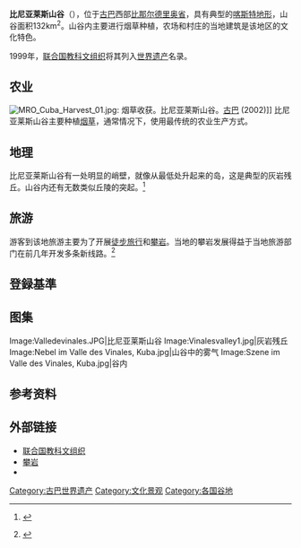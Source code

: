 {{世界遗产概要表
|zh_name =比尼亚莱斯山谷
|site_img =File:Viñales_Valley.jpg
|site_img_capt =比尼亚莱斯山谷
|site_img_width =350px
|en_name =Viñales Valley
|fr_name =Vallée de Viñales
|country ={{CUB}}
|Region = 拉丁美洲和加勒比地区
|area =
|criterion_c =(iv)
|ID =460
|rg_year =1999
|Danger_year =
|ex_rg_year =
|iucn =
|remarks =
|org_url =http://whc.unesco.org/en/list/840
|map_img =
|map_img_width =
|locator_x =
|locator_y =
|Coor ={{Coord|22|37|0|N|83|43|0|W|scale:100000_region:CU|name=Viñales Valley|display=title}}
}}

'''比尼亚莱斯山谷'''（{{lang-es|Valle de Viñales}}），位于[[古巴|古巴]]西部[[比那尔德里奥省|比那尔德里奥省]]，具有典型的[[喀斯特地形|喀斯特地形]]，山谷面积132km<sup>2</sup>。山谷内主要进行烟草种植，农场和村庄的当地建筑是该地区的文化特色。

1999年，[[联合国教科文组织|联合国教科文组织]]将其列入[[世界遗产|世界遗产]]名录。

==农业==
[[File:MRO_Cuba_Harvest_01.jpg|thumb]]: 烟草收获。比尼亚莱斯山谷。[[古巴|古巴]] (2002)]]
比尼亚莱斯山谷主要种植[[烟草|烟草]]，通常情况下，使用最传统的农业生产方式。

==地理==
比尼亚莱斯山谷有一处明显的峭壁，就像从最低处升起来的岛，这是典型的灰岩残丘。山谷内还有无数类似丘陵的突起。<ref>{{cite web|title=古巴：比尼亚莱斯山谷|url=http://www.tripdv.com/view/v/zl_34719.html|accessdate=2011-01-23|deadurl=yes|archiveurl=https://web.archive.org/web/20110423072014/http://www.tripdv.com/view/v/zl_34719.html|archivedate=2011-04-23}}</ref> 

==旅游==
游客到该地旅游主要为了开展[[徒步旅行|徒步旅行]]和[[攀岩|攀岩]]。当地的攀岩发展得益于当地旅游部门在前几年开发多条新线路。<ref name=hs>{{cite web |url=http://www.highsports.co.uk/blog/?p=62 |title=Article on Cuban Climbing |author=High Sports |accessdate=2008-04-07 |archive-url=https://web.archive.org/web/20111003170418/http://www.highsports.co.uk/blog/?p=62 |archive-date=2011-10-03 |dead-url=yes }} {{En icon}}</ref>

== 登録基準 ==
{{世界遺産基準|4}}

==图集==
<gallery> 
Image:Valledevinales.JPG|比尼亚莱斯山谷
Image:Vinalesvalley1.jpg|灰岩残丘
Image:Nebel im Valle des Vinales, Kuba.jpg|山谷中的雾气
Image:Szene im Valle des Vinales, Kuba.jpg|谷内
</gallery>

==参考资料==
{{Portal|世界遗产}}
{{Reflist}}

==外部链接==
{{Commons category|Valle des Vinales}}
*[http://whc.unesco.org/en/list/840 联合国教科文组织] {{Wayback|url=http://whc.unesco.org/en/list/840 |date=20181224225645 }}
*[http://cubaclimbing.com 攀岩] {{Wayback|url=http://cubaclimbing.com/ |date=20070203160750 }}
*{{cite news |url=http://www.havanatimes.org/?p=10332 |first=Erasmo |last=Calzadilla |title=Dago’s Life in Viñales, Cuba |work=哈瓦那时报 |date=2009-06-18 |accessdate=2011-01-23 |archive-date=2018-07-02 |archive-url=https://web.archive.org/web/20180702122255/https://www.havanatimes.org/?p=10332 |dead-url=no }}

{{古巴世界遗产}}

{{DEFAULTSORT:比尼亚莱斯山谷}}
[[Category:古巴世界遗产|Category:古巴世界遗产]]
[[Category:文化景观|Category:文化景观]]
[[Category:各国谷地|Category:各国谷地]]